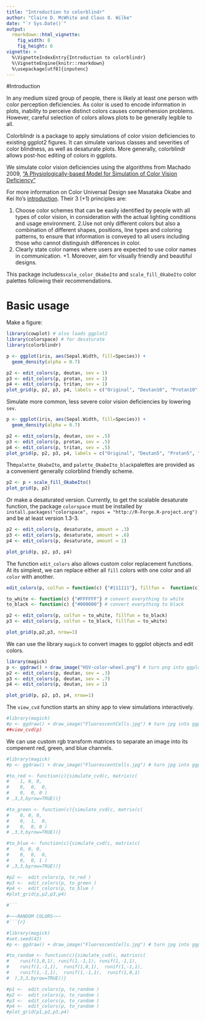 ```yaml
---
title: "Introduction to colorblindr"
author: "Claire D. McWhite and Claus O. Wilke"
date: "`r Sys.Date()`"
output:
  rmarkdown::html_vignette:
    fig_width: 8
    fig_height: 6
vignette: >
  %\VignetteIndexEntry{Introduction to colorblindr}
  %\VignetteEngine{knitr::rmarkdown}
  %\usepackage[utf8]{inputenc}
---
```


#Introduction

In any medium sized group of people, there is likely at least one person with color perception deficiencies. As color is used to encode information in plots, inability to perceive distinct colors causes comprehension problems. However, careful selection of colors allows plots to be generally legible to all. 

Colorblindr is a package to apply simulations of color vision deficiencies to existing ggplot2 figures. It can simulate various classes and severities of color blindness, as well as desaturate plots. More generally, colorblindr allows post-hoc editing of colors in ggplots. 


We simulate color vision deficiencies using the algorithms from Machado 2009, ["A Physiologically-based Model for Simulation of Color Vision Deficiency"]( http://www.inf.ufrgs.br/~oliveira/pubs_files/CVD_Simulation/CVD_Simulation.html)

For more information on Color Universal Design see Masataka Okabe 
 and Kei Ito's [introduction](http://jfly.iam.u-tokyo.ac.jp/color/). Their 3 (+1) principles are:

 1. Choose color schemes that can be easily identified by people with all types of color vision, in consideration with the actual lighting conditions and usage environment.
 2.Use not only different colors but also a combination of different shapes, positions, line types and coloring patterns, to ensure that information is conveyed to all users including those who cannot distinguish differences in color.
 3. Clearly state color names where users are expected to use color names in communication.
 +1. Moreover, aim for visually friendly and beautiful designs.

This package includes`scale_color_OkabeIto` and `scale_fill_OkabeIto` color palettes following their recommendations. 

# Basic usage

Make a figure:

```r
library(cowplot) # also loads ggplot2
library(colorspace) # for desaturate
library(colorblindr)

p <- ggplot(iris, aes(Sepal.Width, fill=Species)) +
  geom_density(alpha = 0.7)

p2 <- edit_colors(p, deutan, sev = 1)
p3 <- edit_colors(p, protan, sev = 1)
p4 <- edit_colors(p, tritan, sev = 1)
plot_grid(p, p2, p3, p4, labels = c("Original", "Deutan10", "Protan10", "Tritan10"))
```

Simulate more common, less severe color vision deficiencies by lowering `sev`.
```r


p <- ggplot(iris, aes(Sepal.Width, fill=Species)) +
  geom_density(alpha = 0.7)

p2 <- edit_colors(p, deutan, sev = .5)
p3 <- edit_colors(p, protan, sev = .5)
p4 <- edit_colors(p, tritan, sev = .5)
plot_grid(p, p2, p3, p4, labels = c("Original", "Deutan5", "Protan5", "Tritan5"))
```

The`palette_OkabeIto`, and `palette_OkabeIto_black`palettes are provided as a convenient generally colorblind friendly scheme. 

```r
p2 <- p + scale_fill_OkabeIto()
plot_grid(p, p2)

```


Or make a desaturated version. Currently, to get the scalable desaturate function, the package `colorspace` must be installed by `install.packages("colorspace", repos = "http://R-Forge.R-project.org")` and be at least version 1.3-3.
```r

p2 <- edit_colors(p, desaturate, amount = .3)
p3 <- edit_colors(p, desaturate, amount = .6)
p4 <- edit_colors(p, desaturate, amount = 1)

plot_grid(p, p2, p3, p4)
```

The function `edit_colors` also allows custom color replacement functions. At its simplest, we can replace either all `fill` colors with one color and all `color` with another.
```r

edit_colors(p, colfun = function(c) {"#111111"}, fillfun =  function(c){"#FFFFFF"})

to_white <- function(c) {"#FFFFFF"} # convert everything to white
to_black <- function(c) {"#000000"} # convert everything to black

p2 <- edit_colors(p, colfun = to_white, fillfun = to_black)
p3 <- edit_colors(p, colfun = to_black, fillfun = to_white)

plot_grid(p,p2,p3, nrow=1)
```



We can use the library `magick` to convert images to ggplot objects and edit colors. 
```r
library(magick)
p <- ggdraw() + draw_image("HSV-color-wheel.png") # turn png into ggplot object
p2 <- edit_colors(p, deutan, sev = .3)
p3 <- edit_colors(p, deutan, sev = .7)
p4 <- edit_colors(p, deutan, sev = 1)

plot_grid(p, p2, p3, p4, nrow=1)

```





The `view_cvd` function starts an shiny app to view simulations interactively. 
```r
#library(magick)
#p <- ggdraw() + draw_image("FluorescentCells.jpg") # turn jpg into ggplot object
##view_cvd(p)
```


We can use custom rgb transform matrices to separate an image into its compenent red, green, and blue channels.
```r

#library(magick)
#p <- ggdraw() + draw_image("FluorescentCells.jpg") # turn jpg into ggplot object

#to_red <- function(c){simulate_cvd(c, matrix(c(
#    1, 0, 0,
#    0,  0,  0,
#    0,  0, 0 )
# ,3,3,byrow=TRUE))}

#to_green <- function(c){simulate_cvd(c, matrix(c(
#    0, 0, 0,
#    0,  1,  0,
#    0,  0, 0 )
# ,3,3,byrow=TRUE))} 

#to_blue <- function(c){simulate_cvd(c, matrix(c(
#    0, 0, 0,
#    0,  0,  0,
#    0,  0, 1 )
# ,3,3,byrow=TRUE))} 

#p2 <-  edit_colors(p, to_red )
#p3 <-  edit_colors(p, to_green )
#p4 <-  edit_colors(p, to_blue )
#plot_grid(p,p2,p3,p4)

#```

#~~~RANDOM COLORS~~~
#```{r}

#library(magick)
#set.seed(42)
#p <- ggdraw() + draw_image("FluorescentCells.jpg") # turn jpg into ggplot object

#to_random <- function(c){simulate_cvd(c, matrix(c(
#    runif(1,0,1), runif(1,-1,1), runif(1,-1,1),
#    runif(1,-1,1),  runif(1,0,1),  runif(1,-1,1),
#    runif(1,-1,1),  runif(1,-1,1),  runif(1,0,1)
#  ),3,3,byrow=TRUE))} 

#p1 <-  edit_colors(p, to_random )
#p2 <-  edit_colors(p, to_random )
#p3 <-  edit_colors(p, to_random )
#p4 <-  edit_colors(p, to_random )
#plot_grid(p1,p2,p3,p4)

```

